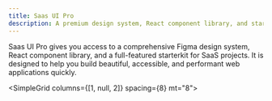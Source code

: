 ```yaml
---
title: Saas UI Pro
description: A premium design system, React component library, and starterkit for SaaS projects.
---
```


Saas UI Pro gives you access to a comprehensive Figma design system, React component library, and a full-featured starterkit for SaaS projects.
It is designed to help you build beautiful, accessible, and performant web applications quickly.

<SimpleGrid columns={[1, null, 2]} spacing={8} mt="8">
  <QuickLink
    href="/docs/pro/installation/overview"
    width="100%"
    title="Installation"
    description="Get started quickly with Saas UI Pro."
    label="Get started"
  />
  <QuickLink
    href="https://demo.saas-ui.dev"
    width="100%"
    title="Demo"
    description="See Saas UI Pro in action."
    label="View demo"
  />
  <QuickLink
    href="/docs/pro/nextjs-starterkit"
    width="100%"
    title="Next.js starterkit"
    description="Next.js starterkit documentation."
    label="Browse"
  />
  <QuickLink
    href="https://roadmap.saas-ui.dev/roadmap"
    title="Roadmap"
    description="Feature requests and public roadmap."
    label="View roadmap"
  />
</SimpleGrid>
